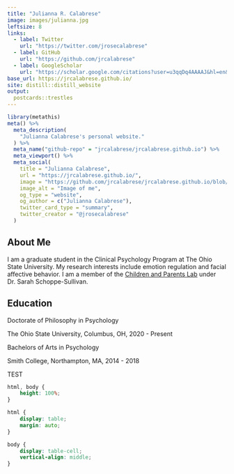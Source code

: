 ```yaml
---
title: "Julianna R. Calabrese"
image: images/julianna.jpg
leftsize: 8
links:
  - label: Twitter
    url: "https://twitter.com/jrosecalabrese"
  - label: GitHub
    url: "https://github.com/jrcalabrese"
  - label: GoogleScholar
    url: "https://scholar.google.com/citations?user=u3qqDq4AAAAJ&hl=en&oi=ao"
base_url: https://jrcalabrese.github.io/
site: distill::distill_website
output:
  postcards::trestles
---
```


```r
library(metathis)
meta() %>%
  meta_description(
    "Julianna Calabrese's personal website."
  ) %>% 
  meta_name("github-repo" = "jrcalabrese/jrcalabrese.github.io") %>% 
  meta_viewport() %>% 
  meta_social(
    title = "Julianna Calabrese",
    url = "https://jrcalabrese.github.io/",
    image = "https://github.com/jrcalabrese/jrcalabrese.github.io/blob/main/images/julianna.jpg",
    image_alt = "Image of me",
    og_type = "website",
    og_author = c("Julianna Calabrese"),
    twitter_card_type = "summary",
    twitter_creator = "@jrosecalabrese"
  )
```

## About Me

I am a graduate student in the Clinical Psychology Program at The Ohio State University. My research interests include emotion regulation and facial affective behavior. I am a member of the [Children and Parents Lab](https://u.osu.edu/caplab/) under Dr. Sarah Schoppe-Sullivan. 

## Education

Doctorate of Philosophy in Psychology
<p style="font-size: 14px">The Ohio State University, Columbus, OH, 2020 - Present</p>

Bachelors of Arts in Psychology
<p style="font-size: 14px">Smith College, Northampton, MA, 2014 - 2018 </p>

TEST

```css
html, body {
    height: 100%;
}

html {
    display: table;
    margin: auto;
}

body {
    display: table-cell;
    vertical-align: middle;
}
```

